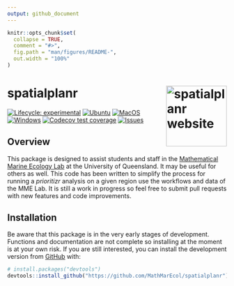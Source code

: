 ```yaml
---
output: github_document
---
```


<!-- README.md is generated from README.Rmd. Please edit that file -->

```r
knitr::opts_chunk$set(
  collapse = TRUE,
  comment = "#>",
  fig.path = "man/figures/README-",
  out.width = "100%"
)
```

# spatialplanr <a href="https://mathmarecol.github.io/spatialplanr"><img src="man/figures/logo.png" align="right" height="139" alt="spatialplanr website" /></a>

<!-- badges: start -->
[![Lifecycle: experimental](https://img.shields.io/badge/lifecycle-experimental-orange.svg)](https://lifecycle.r-lib.org/articles/stages.html#experimental)
[![Ubuntu](https://github.com/MathMarEcol/spatialplanr/actions/workflows/Ubuntu.yaml/badge.svg)](https://github.com/MathMarEcol/spatialplanr/actions/workflows/Ubuntu.yaml)
[![MacOS](https://github.com/MathMarEcol/spatialplanr/actions/workflows/MacOS.yaml/badge.svg)](https://github.com/MathMarEcol/spatialplanr/actions/workflows/MacOS.yaml)
[![Windows](https://github.com/MathMarEcol/spatialplanr/actions/workflows/Windows.yaml/badge.svg)](https://github.com/MathMarEcol/spatialplanr/actions/workflows/Windows.yaml)
[![Codecov test coverage](https://codecov.io/gh/MathMarEcol/spatialplanr/branch/main/graph/badge.svg)](https://app.codecov.io/gh/MathMarEcol/spatialplanr/tree/main)
[![Issues](https://img.shields.io/github/issues/MathMarEcol/spatialplanr)](https://github.com/MathMarEcol/spatialplanr/issues)
<!-- badges: end -->

## Overview
This package is designed to assist students and staff in the [Mathematical Marine Ecology Lab](https://mathmarecol.github.io) at the University of Queensland. It may be useful for others as well. This code has been written to simplify the process for running a _prioritizr_ analysis on a given region use the workflows and data of the MME Lab. It is still a work in progress so feel free to submit pull requests with new features and code improvements.

## Installation

Be aware that this package is in the very early stages of development. Functions and documentation are not complete so installing at the moment is at your own risk. If you are still interested, you can install the development version from [GitHub](https://github.com/) with:

``` r
# install.packages("devtools")
devtools::install_github("https://github.com/MathMarEcol/spatialplanr")
```
